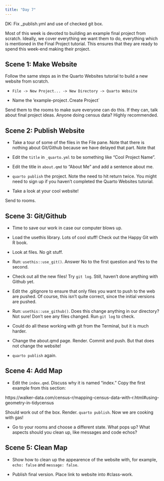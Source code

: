 ```yaml
---
title: "Day 7"
---
```


DK: Fix _publish.yml and use of checked git box.

Most of this week is devoted to building an example final project from scratch. Ideally, we cover everything we want them to do, everything which is mentioned in the Final Project tutorial. This ensures that they are ready to spend this week-end making their project.

## Scene 1: Make Website

Follow the same steps as in the Quarto Websites tutorial to build a new website from scratch.

* `File -> New Project... -> New Directory -> Quarto Website`

* Name the 'example-project`. `Create Project`

Send them to the rooms to make sure everyone can do this. If they can, talk about final project ideas. Anyone doing census data? Highly recommended.

## Scene 2: Publish Website

* Take a tour of some of the files in the File pane. Note that there is nothing about Git/Github because we have delayed that part. Note that 

* Edit the `title` in `_quarto.yml` to be something like "Cool Project Name". 

* Edit the title in `about.qmd` to "About Me" and add a sentence about me.

* `quarto publish` the project. Note the need to hit return twice. You might need to sign up if you haven't completed the Quarto Websites tutorial.

* Take a look at your cool website!

Send to rooms.

## Scene 3: Git/Github

* Time to save our work in case our computer blows up.

* Load the usethis library. Lots of cool stuff! Check out the Happy Git with R book.

* Look at files. No git stuff.

* Run: `usethis::use_git()`. Answer No to the first question and Yes to the second.

* Check out all the new files! Try `git log`. Still, haven't done anything with Github yet.

* Edit the .gitignore to ensure that only files you want to push to the web are pushed. Of course, this isn't quite correct, since the initial versions are pushed.

* Run: `usethis::use_github()`. Does this change anything in our directory? Not sure! Don't see any files changed. Run `git log` to check.

* Could do all these working with git from the Terminal, but it is much harder.

* Change the about.qmd page. Render. Commit and push. But that does not change the website!

* `quarto publish` again.

## Scene 4: Add Map

* Edit the `index.qmd`. Discuss why it is named "index." Copy the first example from this section:

https://walker-data.com/census-r/mapping-census-data-with-r.html#using-geometry-in-tidycensus

Should work out of the box. Render. `quarto publish`. Now we are cooking with gas!

* Go to your rooms and choose a different state. What pops up? What aspects should you clean up, like messages and code echos?

## Scene 5: Clean Map

* Show how to clean up the appearence of the website with, for example, `echo: false` and `message: false`.

* Publish final version. Place link to website into #class-work.






